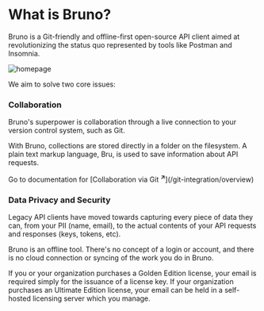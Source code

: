 
# What is Bruno? 

Bruno is a Git-friendly and offline-first open-source API client aimed at revolutionizing the status quo represented by tools like Postman and Insomnia. 

![homepage](/screenshots/homepage.webp)

We aim to solve two core issues: 

### **Collaboration**

Bruno's superpower is collaboration through a live connection to your version control system, such as Git. 

With Bruno, collections are stored directly in a folder on the filesystem. A plain text markup language, Bru, is used to save information about API requests. 

<Callout type="important">
  Go to documentation for [Collaboration via Git <strong><sup>↗</sup></strong>](/git-integration/overview)
</Callout>

### **Data Privacy and Security**

Legacy API clients have moved towards capturing every piece of data they can, from your PII (name, email), to the actual contents of your API requests and responses (keys, tokens, etc).

Bruno is an offline tool. There's no concept of a login or account, and there is no cloud connection or syncing of the work you do in Bruno. 

<Callout type="info">
  If you or your organization purchases a Golden Edition license, your email is required simply for the issuance of a license key.
</Callout>

<Callout type="info">
  If your organization purchases an Ultimate Edition license, your email can be held in a self-hosted licensing server which you manage.
</Callout>
